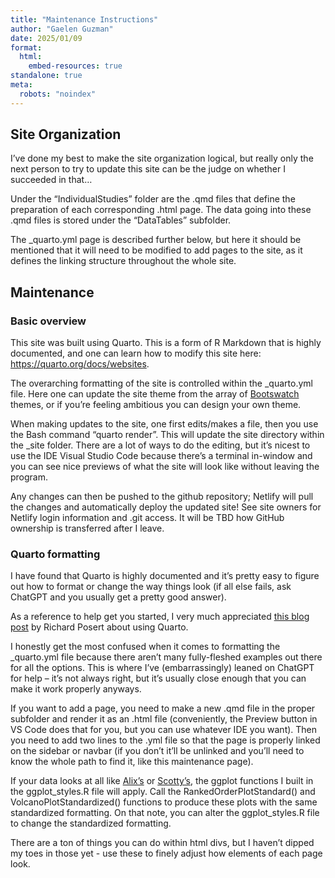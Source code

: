 ```yaml
---
title: "Maintenance Instructions"
author: "Gaelen Guzman"
date: 2025/01/09
format: 
  html:
    embed-resources: true
standalone: true
meta:
  robots: "noindex"
---
```


## Site Organization

I've done my best to make the site organization logical, but really only the next person to try to update this site can be the judge on whether I succeeded in that... 

Under the "IndividualStudies" folder are the .qmd files that define the preparation of each corresponding .html page. The data going into these .qmd files is stored under the "DataTables" subfolder.

The _quarto.yml page is described further below, but here it should be mentioned that it will need to be modified to add pages to the site, as it defines the linking structure throughout the whole site.

## Maintenance

### Basic overview

This site was built using Quarto. This is a form of R Markdown that is highly documented, and one can learn how to modify this site here: <https://quarto.org/docs/websites>{target="_blank"}. 

The overarching formatting of the site is controlled within the _quarto.yml file. Here one can update the site theme from the array of [Bootswatch](https://bootswatch.com/){target="_blank"} themes, or if you're feeling ambitious you can design your own theme.

When making updates to the site, one first edits/makes a file, then you use the Bash command "quarto render". This will update the site directory within the _site folder. There are a lot of ways to do the editing, but it's nicest to use the IDE Visual Studio Code because there's a terminal in-window and you can see nice previews of what the site will look like without leaving the program. 

Any changes can then be pushed to the github repository; Netlify will pull the changes and automatically deploy the updated site! See site owners for Netlify login information and .git access. It will be TBD how GitHub ownership is transferred after I leave.

### Quarto formatting

I have found that Quarto is highly documented and it's pretty easy to figure out how to format or change the way things look (if all else fails, ask ChatGPT and you usually get a pretty good answer). 

As a reference to help get you started, I very much appreciated [this blog post](https://blog.posertinlab.com/posts/2023-06-09-writing-a-dissertation-in-quarto/){target="_blank"} by Richard Posert about using Quarto.

I honestly get the most confused when it comes to formatting the _quarto.yml file because there aren't many fully-fleshed examples out there for all the options. This is where I've (embarrassingly) leaned on ChatGPT for help -- it's not always right, but it's usually close enough that you can make it work properly anyways.

If you want to add a page, you need to make a new .qmd file in the proper subfolder and render it as an .html file (conveniently, the Preview button in VS Code does that for you, but you can use whatever IDE you want). Then you need to add two lines to the .yml file so that the page is properly linked on the sidebar or navbar (if you don't it'll be unlinked and you'll need to know the whole path to find it, like this maintenance page).

If your data looks at all like [Alix's](https://lipidinteractomicsrepository.netlify.app/individualstudies/at_2025){target="_blank"} or [Scotty's](https://lipidinteractomicsrepository.netlify.app/individualstudies/sf_2024){target="_blank"}, the ggplot functions I built in the ggplot_styles.R file will apply. Call the RankedOrderPlotStandard() and VolcanoPlotStandardized() functions to produce these plots with the same standardized formatting. On that note, you can alter the ggplot_styles.R file to change the standardized formatting. 

There are a ton of things you can do within html divs, but I haven't dipped my toes in those yet - use these to finely adjust how elements of each page look.


